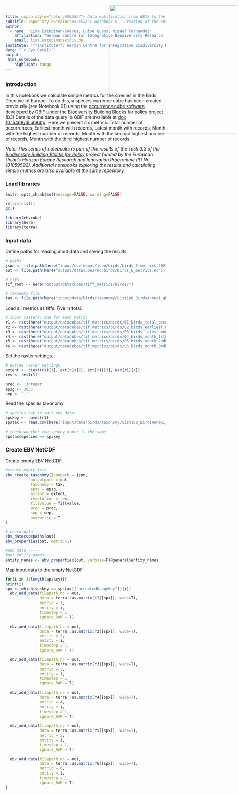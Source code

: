 ```yaml
---
title: <span style="color:#005857"> Data mobilisation from GBIF to the EBV Data Portal for the Birds Directive Annex I<span>
subtitle: <span style="color:#47A52A"> Notebook 5 - Creation of the EBV NetCDF for the Birds Directive occurrences cube metrics
author: 
  - name: "Lina Estupinan-Suarez, Luise Quoss, Miguel Fernandez"
    affiliation: "German Centre for Integrative Biodiversity Research (iDiv)"
    email: lina.estupinans@idiv.de
institute: "**Institute**: German Centre for Integrative Biodiversity Research (iDiv)"
date: "`r Sys.Date()`"
output:
 html_notebook:
    highlight: tango
---
```

<img src="C:\gitrepo\B-Cubed_data_mobilization\input\logos\idiv+b3+EU.png" style='width: 400px; position:absolute; top:45px; right:0px; padding:5px;'/>
---


### Introduction
In this notebook we calculate simple metrics for the species in the Birds Directive of Europe.
To do this, a species currence cube has been created previously (see Notebook 01) using the [occurrence cube software](https://techdocs.gbif.org/en/data-use/data-cubes) developed by GBIF under the [Biodiversity Building Blocks for policy project](https://b-cubed.eu/) (B3)
Details of the data query in GBIF are available at [doi: 10.15468/dl.uh84tp](https://doi.org/10.15468/dl.uh84tp/). 
Here we present six metrics: Total number of occurrences, Earliest month with records, Latest month with records, Month with the highest number of records, Month with the second highest number of records, Month with the third highest number of records.
  
*Note: This series of notebooks is part of the results of the Task 3.3 of the [Biodiversity Building Blocks for Policy](https://b-cubed.eu/) project funded by the European Union’s Horizon Europe Research and Innovation Programme (ID No 101059592). Additional notebooks exploring the results and calculating simple metrics are also available at the same repository.*

### Load libraries
```r
knitr::opts_chunk$set(message=FALSE, warning=FALSE)
```

```r
rm(list=ls())
gc()

library(ebvcube)
library(here)
library(terra)
```

### Input data
Define paths for reading input data and saving the results.

 
```r
# paths
json <- file.path(here("input/ebvformat/json/birds/birds_6_metrics_20240814.json")) # EBV Metadata as JSON from the EBV Portal
out <- file.path(here("output/datacubes/nc/birds/birds_6_metrics.nc")) # path to save EBV NetCDF 

# tifs
tif_root <- here("output/datacubes/tiff_metrics/birds/")

# taxonomy file
tax <- file.path(here("input/data/birds/taxonomy/List168_BirdsAnnexI_gbif_accepted_ebvcube.csv"))
```

Load all metrics as tiffs. Five in total.
```r
# input rasters: one for each metric
r1 <- rast(here("output/datacubes/tif_metrics/birds/01_birds_total_occurrences_168.tif")) 
r2 <- rast(here("output/datacubes/tif_metrics/birds/02_birds_earliest_month_records_168.tif"))
r3 <- rast(here("output/datacubes/tif_metrics/birds/03_birds_latest_month_records_168.tif"))
r4 <- rast(here("output/datacubes/tif_metrics/birds/04_birds_month_1sthigh_168.tif")) 
r5 <- rast(here("output/datacubes/tif_metrics/birds/05_birds_month_2ndhigh_168.tif")) 
r6 <- rast(here("output/datacubes/tif_metrics/birds/06_birds_month_3rdhigh_168.tif")) 
```

Set the raster settings.
```r
# define raster settings
extent <- c(ext(r1)[1], ext(r1)[2], ext(r1)[3], ext(r1)[4])
res <- res(r1)
                                                                                                                                                                                                                                                                                                                                                                                                                                                                                                                                                                                                                                                                                                                                                                                                                                                                                                                                                                                                                                                                                                                                                                                                                                                                                                                                                                                                                                                                                                                                                                                      fillvalue <- NaN
prec <- 'integer'
epsg <- 3035
sep <- ','
```

Read the species taxonomy.

```r
# species key to sort the data
spskey <- names(r1)
spstax <- read.csv(here("input/data/birds/taxonomy/List168_BirdsAnnexI_gbif_accepted_ebvcube+acceptedUsageKey.csv"))

# check whether the spskey order is the same
spstax$species == spskey
```

### Create EBV NetCDF

Create empty EBV NetCDF.
```r
#create empty file
ebv_create_taxonomy(jsonpath = json,
           outputpath = out,
           taxonomy = tax,
           epsg = epsg,
           extent = extent,
           resolution = res,
           fillvalue = fillvalue,
           prec = prec,
           sep = sep,
           overwrite = T
)
```


```r
# check data
ebv_datacubepaths(out)
ebv_properties(out, metric=1)
```


```r
#add data -----
#get entity names
entity_names <- ebv_properties(out, verbose=F)@general$entity_names
```



Map input data to the empty NetCDF
```r
for(i in 1:length(spskey)){
print(i)
spx <- which(spskey == spstax[["acceptedUsageKey"]][i])
  ebv_add_data(filepath_nc = out,
               data = terra::as.matrix(r1[[spx]], wide=T),
               metric = 1,
               entity = i,
               timestep = 1,
               ignore_RAM = T)

  ebv_add_data(filepath_nc = out,
               data = terra::as.matrix(r2[[spx]], wide=T),
               metric = 2,
               entity = i,
               timestep = 1,
               ignore_RAM = T)

  ebv_add_data(filepath_nc = out,
               data = terra::as.matrix(r3[[spx]], wide=T),
               metric = 3,
               entity = i,
               timestep = 1,
               ignore_RAM = T)

  ebv_add_data(filepath_nc = out,
               data = terra::as.matrix(r4[[spx]], wide=T),
               metric = 4,
               entity = i,
               timestep = 1,
               ignore_RAM = T)
              
  ebv_add_data(filepath_nc = out,
               data = terra::as.matrix(r5[[spx]], wide=T),
               metric = 5,
               entity = i,
               timestep = 1,
               ignore_RAM = T)

  ebv_add_data(filepath_nc = out,
               data = terra::as.matrix(r6[[spx]], wide=T),
               metric = 6,
               entity = i,
               timestep = 1,
               ignore_RAM = T)            
}
```